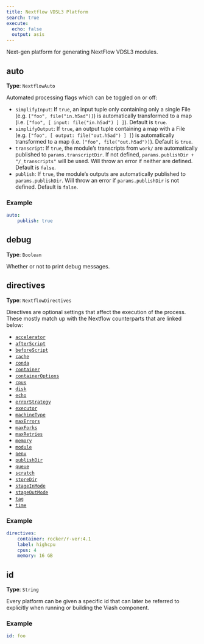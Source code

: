 ```yaml
---
title: Nextflow VDSL3 Platform
search: true
execute:
  echo: false
  output: asis
---
```


Next-gen platform for generating NextFlow VDSL3 modules.

## auto

**Type**: `NextflowAuto`

Automated processing flags which can be toggled on or off:  

 - `simplifyInput`: If `true`, an input tuple only containing only a single File (e.g. `["foo", file("in.h5ad")]`) is automatically transformed to a map (i.e. `["foo", [ input: file("in.h5ad") ] ]`). Default is `true`.
 - `simplifyOutput`: If `true`, an output tuple containing a map with a File (e.g. `["foo", [ output: file("out.h5ad") ] ]`) is automatically transformed to a map (i.e. `["foo", file("out.h5ad")]`). Default is `true`.
 - `transcript`: If `true`, the module's transcripts from `work/` are automatically published to `params.transcriptDir`. If not defined, `params.publishDir + "/_transcripts"` will be used. Will throw an error if neither are defined. Default is `false`.
 - `publish`: If `true`, the module's outputs are automatically published to `params.publishDir`.  Will throw an error if `params.publishDir` is not defined. Default is `false`.


### Example

```yaml
auto:
    publish: true
```

## debug

**Type**: `Boolean`

Whether or not to print debug messages.

## directives

**Type**: `NextflowDirectives`

Directives are optional settings that affect the execution of the process. These mostly match up with the Nextflow counterparts that are linked below:  

 - [`accelerator`](https://www.nextflow.io/docs/latest/process.html#accelerator)
 - [`afterScript`](https://www.nextflow.io/docs/latest/process.html#afterscript)
 - [`beforeScript`](https://www.nextflow.io/docs/latest/process.html#beforeScript)
 - [`cache`](https://www.nextflow.io/docs/latest/process.html#cache)
 - [`conda`](https://www.nextflow.io/docs/latest/process.html#conda)
 - [`container`](https://www.nextflow.io/docs/latest/process.html#container)
 - [`containerOptions`](https://www.nextflow.io/docs/latest/process.html#containeroptions)
 - [`cpus`](https://www.nextflow.io/docs/latest/process.html#cpus)
 - [`disk`](https://www.nextflow.io/docs/latest/process.html#disk)
 - [`echo`](https://www.nextflow.io/docs/latest/process.html#echo)
 - [`errorStrategy`](https://www.nextflow.io/docs/latest/process.html#errorstrategy)
 - [`executor`](https://www.nextflow.io/docs/latest/process.html#executor)
 - [`machineType`](https://www.nextflow.io/docs/latest/process.html#machinetype)
 - [`maxErrors`](https://www.nextflow.io/docs/latest/process.html#maxerrors)
 - [`maxForks`](https://www.nextflow.io/docs/latest/process.html#maxforks)
 - [`maxRetries`](https://www.nextflow.io/docs/latest/process.html#maxretries)
 - [`memory`](https://www.nextflow.io/docs/latest/process.html#memory)
 - [`module`](https://www.nextflow.io/docs/latest/process.html#module)
 - [`penv`](https://www.nextflow.io/docs/latest/process.html#penv)
 - [`publishDir`](https://www.nextflow.io/docs/latest/process.html#publishdir)
 - [`queue`](https://www.nextflow.io/docs/latest/process.html#queue)
 - [`scratch`](https://www.nextflow.io/docs/latest/process.html#scratch)
 - [`storeDir`](https://www.nextflow.io/docs/latest/process.html#storeDir)
 - [`stageInMode`](https://www.nextflow.io/docs/latest/process.html#stageinmode)
 - [`stageOutMode`](https://www.nextflow.io/docs/latest/process.html#stageoutmode)
 - [`tag`](https://www.nextflow.io/docs/latest/process.html#tag)
 - [`time`](https://www.nextflow.io/docs/latest/process.html#time)

### Example

```yaml
directives:
    container: rocker/r-ver:4.1
    label: highcpu
    cpus: 4
    memory: 16 GB
```

## id

**Type**: `String`

Every platform can be given a specific id that can later be referred to explicitly when running or building the Viash component.

### Example

```yaml
id: foo
```



